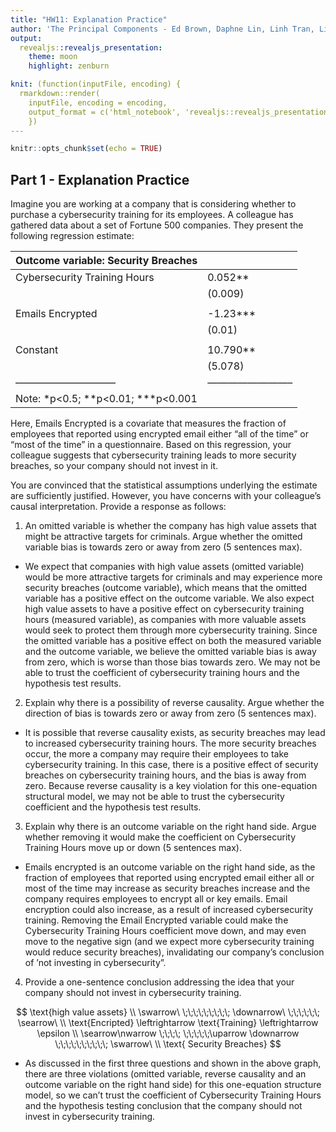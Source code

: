 ---
title: "HW11: Explanation Practice"
author: 'The Principal Components - Ed Brown, Daphne Lin, Linh Tran, Lisa Wu '
output:
  revealjs::revealjs_presentation: 
    theme: moon
    highlight: zenburn

knit: (function(inputFile, encoding) {
  rmarkdown::render(
    inputFile, encoding = encoding,
    output_format = c('html_notebook', 'revealjs::revealjs_presentation')) 
    })
---

```{r setup, include=FALSE}
knitr::opts_chunk$set(echo = TRUE)
```

## Part 1 - Explanation Practice

Imagine you are working at a company that is considering whether to purchase a cybersecurity training for its employees. A colleague has gathered data about a set of Fortune 500 companies. They present the following regression estimate:


|  Outcome variable: Security Breaches                    |
|------------------------------|--------------------------|
| Cybersecurity Training Hours |            0.052**       |    
|                              |            (0.009)       | 
|                              |                          |
| Emails Encrypted             |           -1.23***       |
|                              |            (0.01)        |
|                              |                          |
| Constant                     |           10.790**       |
|                              |            (5.078)       | 
|------------------------------|--------------------------|
|Note:    \*p<0.5; \*\*p<0.01; \*\*\*p<0.001              |

Here, Emails Encrypted is a covariate that measures the fraction of employees that reported using encrypted email either "all of the time" or "most of the time" in a questionnaire. Based on this regression, your colleague suggests that cybersecurity training leads to more security breaches, so your company should not invest in it.

You are convinced that the statistical assumptions underlying the estimate are sufficiently justified. However, you have concerns with your colleague's causal interpretation. Provide a response as follows:

1. An omitted variable is whether the company has high value assets that might be attractive targets for criminals. Argue whether the omitted variable bias is towards zero or away from zero (5 sentences max).

  - We expect that companies with high value assets (omitted variable) would be more attractive targets for criminals and may experience more security breaches (outcome variable), which means that the omitted variable has a positive effect on the outcome variable.  We also expect high value assets to have a positive effect on cybersecurity training hours (measured variable), as companies with more valuable assets would seek to protect them through more cybersecurity training.  Since the omitted variable has a positive effect on both the measured variable and the outcome variable, we believe the omitted variable bias is away from zero, which is worse than those bias towards zero. We may not be able to trust the coefficient of cybersecurity training hours and the hypothesis test results.

2. Explain why there is a possibility of reverse causality. Argue whether the direction of bias is towards zero or away from zero (5 sentences max).

  - It is possible that reverse causality exists, as security breaches may lead to increased cybersecurity training hours.  The more security breaches occur, the more a company may require their employees to take cybersecurity training.  In this case, there is a positive effect of security breaches on cybersecurity training hours, and the bias is away from zero.  Because reverse causality is a key violation for this one-equation structural model, we may not be able to trust the cybersecurity coefficient and the hypothesis test results.  

3. Explain why there is an outcome variable on the right hand side. Argue whether removing it would make the coefficient on Cybersecurity Training Hours move up or down (5 sentences max).

  - Emails encrypted is an outcome variable on the right hand side, as the fraction of employees that reported using encrypted email either all or most of the time may increase as security breaches increase and the company requires employees to encrypt all or key emails.  Email encryption could also increase, as a result of increased cybersecurity training.  Removing the Email Encrypted variable could make the Cybersecurity Training Hours coefficient move down, and may even move to the negative sign (and we expect more cybersecurity training would reduce security breaches), invalidating our company’s conclusion of ‘not investing in cybersecurity”.


4. Provide a one-sentence conclusion addressing the idea that your company should not invest in cybersecurity training.

$$ 
\text{high value assets} \\ 
\swarrow\ \;\;\;\;\;\;\;\;\; \downarrow\ \;\;\;\;\;\; \searrow\ \\ 
\text{Encripted} \leftrightarrow \text{Training} \leftrightarrow \epsilon \\ 
\searrow\nwarrow \;\;\;\;   \;\;\;\;\;\uparrow \downarrow \;\;\;\;\;\;\;\;\;\; \swarrow\ \\ 
\text{ Security Breaches}
$$


- As discussed in the first three questions and shown in the above graph, there are three violations (omitted variable, reverse causality and an outcome variable on the right hand side) for this one-equation structure model, so we can’t trust the coefficient of Cybersecurity Training Hours and the hypothesis testing conclusion that the company should not invest in cybersecurity training.
